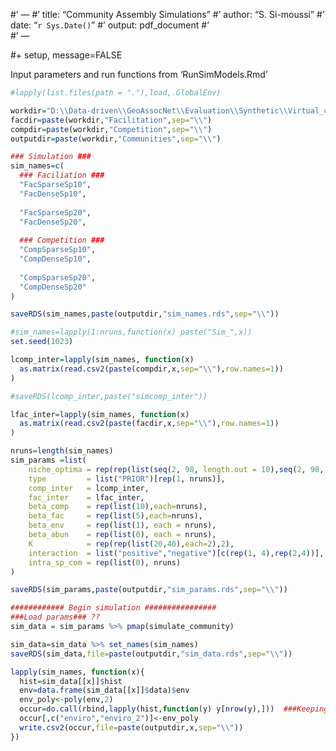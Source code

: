 #' ---
#' title: "Community Assembly Simulations"
#' author: "S. Si-moussi"
#' date: "`r Sys.Date()`"
#' output: pdf_document
#'  
#' ---

#+ setup, message=FALSE

Input parameters and run functions from 'RunSimModels.Rmd'

```r

#lapply(list.files(path = "."),load,.GlobalEnv)

workdir="D:\\Data-driven\\GeoAssocNet\\Evaluation\\Synthetic\\Virtual_comm\\Simulation_output\\Asym"
facdir=paste(workdir,"Facilitation",sep="\\")
compdir=paste(workdir,"Competition",sep="\\")
outputdir=paste(workdir,"Communities",sep="\\")

### Simulation ###
sim_names=c(
  ### Faciliation ###
  "FacSparseSp10",
  "FacDenseSp10",
  
  "FacSparseSp20",
  "FacDenseSp20",
  
  ### Competition ###
  "CompSparseSp10",
  "CompDenseSp10",
  
  "CompSparseSp20",
  "CompDenseSp20"
)

saveRDS(sim_names,paste(outputdir,"sim_names.rds",sep="\\"))

#sim_names=lapply(1:nruns,function(x) paste("Sim_",x))
set.seed(1023)

lcomp_inter=lapply(sim_names, function(x)
  as.matrix(read.csv2(paste(compdir,x,sep="\\"),row.names=1))
)

#saveRDS(lcomp_inter,paste("simcomp_inter"))

lfac_inter=lapply(sim_names, function(x)
  as.matrix(read.csv2(paste(facdir,x,sep="\\"),row.names=1))
)

nruns=length(sim_names)
sim_params =list(
    niche_optima = rep(rep(list(seq(2, 98, length.out = 10),seq(2, 98, length.out = 20)),each=2),2),
    type         = list("PRIOR")[rep(1, nruns)],
    comp_inter   = lcomp_inter,
    fac_inter    = lfac_inter,
    beta_comp    = rep(list(10),each=nruns),
    beta_fac     = rep(list(5),each=nruns),
    beta_env     = rep(list(1), each = nruns),
    beta_abun    = rep(list(0), each = nruns),
    K            = rep(rep(list(20,40),each=2),2),
    interaction  = list("positive","negative")[c(rep(1, 4),rep(2,4))],
    intra_sp_com = rep(list(0), nruns)
) 

saveRDS(sim_params,paste(outputdir,"sim_params.rds",sep="\\"))

############ Begin simulation ################
###Load params### ??
sim_data = sim_params %>% pmap(simulate_community) 

sim_data=sim_data %>% set_names(sim_names) 
saveRDS(sim_data,file=paste(outputdir,"sim_data.rds",sep="\\"))

lapply(sim_names, function(x){
  hist=sim_data[[x]]$hist
  env=data.frame(sim_data[[x]]$data)$env
  env_poly<-poly(env,2)
  occur=do.call(rbind,lapply(hist,function(y) y[nrow(y),]))  ###Keeping only the last community composition
  occur[,c("enviro","enviro_2")]<-env_poly
  write.csv2(occur,file=paste(outputdir,x,sep="\\"))
})

```






